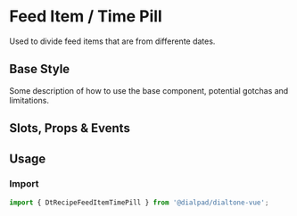 
# Feed Item / Time Pill

<Subtitle>
  Used to divide feed items that are from differente dates.
</Subtitle>

## Base Style

Some description of how to use the base component, potential gotchas and limitations.

<Canvas>
  <Story id="recipes-feed-items-time-pill--default" />
</Canvas>

## Slots, Props & Events

<ArgsTable story={PRIMARY_STORY} />

## Usage

### Import

```jsx
import { DtRecipeFeedItemTimePill } from '@dialpad/dialtone-vue';
```
